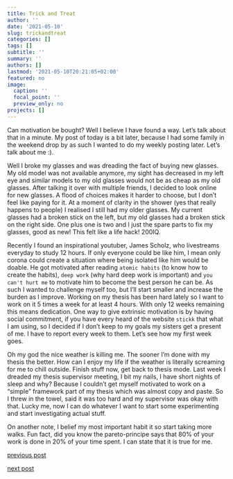 ```yaml
---
title: Trick and Treat
author: ''
date: '2021-05-10'
slug: trickandtreat
categories: []
tags: []
subtitle: ''
summary: ''
authors: []
lastmod: '2021-05-10T20:21:05+02:00'
featured: no
image:
  caption: ''
  focal_point: ''
  preview_only: no
projects: []
---
```


Can motivation be bought? Well I believe I have found a way. Let's talk about that in a minute. My post of today is a bit later, because I had some family in the weekend drop by as such I wanted to do my weekly posting later. Let's talk about me :).

Well I broke my glasses and was dreading the fact of buying new glasses. My old model was not available anymore, my sight has decreased in my left eye and similar models to my old glasses would not be as cheap as my old glasses. After talking it over with multiple friends, I decided to look online for new glasses. A flood of choices makes it harder to choose, but I don't feel like paying for it. At a moment of clarity in the shower (yes that really happens to people) I realised I still had my older glasses. My current glasses had a broken stick on the left, but my old glasses had a broken stick on the right side. One plus one is two and I just the spare parts to fix my glasses, good as new! This felt like a life hack! 200IQ. 

Recently I found an inspirational youtuber, James Scholz, who livestreams everyday to study 12 hours. If only everyone could be like him, I mean only corona could create a situation where being isolated like him would be doable. He got motivated after reading `atomic habits` (to know how to create the habits), `deep work` (why hard deep work is important) and `you can't hurt me` to motivate him to become the best person he can be. As such I wanted to challenge myself too, but I'll start smaller and increase the burden as I improve. Working on my thesis has been hard lately so I want to work on it 5 times a week for at least 4 hours. With only 12 weeks remaining this means dedication. One way to give extrinsic motivation is by having social commitment, if you have every heard of the website `stickk` that what I am using, so I decided if I don't keep to my goals my sisters get a present of me. I have to report every week to them. Let's see how my first week goes.

Oh my god the nice weather is killing me. The sooner I'm done with my thesis the better. How can I enjoy my life if the weather is literally screaming for me to chill outside. Finish stuff now, get back to thesis mode. Last week I dreaded my thesis supervisor meeting, I bit my nails, I have short nights of sleep and why? Because I couldn't get myself motivated to work on a "simple" framework part of my thesis which was almost copy and paste. So I threw in the towel, said it was too hard and my supervisor was okay with that. Lucky me, now I can do whatever I want to start some experimenting and start investigating actual stuff.

On another note, I belief my most important habit it so start taking more walks. Fun fact, did you know the pareto-principe says that 80% of your work is done in 20% of your time spent. I can state that it is true for me.

[previous post](/2021/05/01/doubletrouble)

[next post](#)
